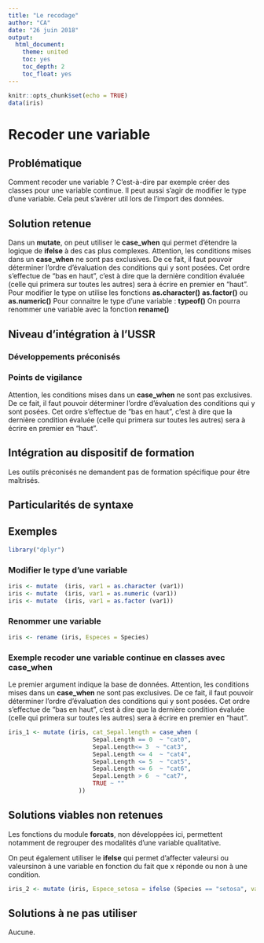 ---
title: "Le recodage"
author: "CA"
date: "26 juin 2018"
output:
  html_document:
    theme: united
    toc: yes
    toc_depth: 2
    toc_float: yes
---

```{r setup, include=FALSE}
knitr::opts_chunk$set(echo = TRUE)
data(iris)
```
# Recoder une variable

## Problématique

Comment recoder une variable ?
C'est-à-dire par exemple créer des classes pour une variable continue.
Il peut aussi s'agir de modifier le type d'une variable.
Cela peut s'avérer util lors de l'import des données.

## Solution retenue

Dans un **mutate**, on peut utiliser le **case_when** qui permet d’étendre la logique de **ifelse** à des cas plus complexes. 
Attention, les conditions mises dans un **case_when** ne sont pas exclusives. 
De ce fait, il faut pouvoir déterminer l’ordre d’évaluation des conditions qui y sont posées. Cet ordre s’effectue de "bas en haut", c’est à dire que la dernière condition évaluée (celle qui primera sur toutes les autres) sera à écrire en premier en "haut".
Pour modifier le type on utilise les fonctions **as.character()** **as.factor()** ou **as.numeric()**
Pour connaitre le type d'une variable : **typeof()**
On pourra renommer une variable avec la fonction **rename()**

## Niveau d'intégration à l'USSR

### Développements préconisés



### Points de vigilance

Attention, les conditions mises dans un **case_when** ne sont pas exclusives. 
De ce fait, il faut pouvoir déterminer l’ordre d’évaluation des conditions qui y sont posées. Cet ordre s’effectue de "bas en haut", c’est à dire que la dernière condition évaluée (celle qui primera sur toutes les autres) sera à écrire en premier en "haut".

## Intégration au dispositif de formation

Les outils préconisés ne demandent pas de formation spécifique pour être maîtrisés.

## Particularités de syntaxe


## Exemples

```{r init,echo=FALSE,message=FALSE}
library("dplyr")
```


### Modifier le type d'une variable

```{r modif type}

iris <- mutate  (iris, var1 = as.character (var1))
iris <- mutate  (iris, var1 = as.numeric (var1))
iris <- mutate  (iris, var1 = as.factor (var1))
```

### Renommer une variable

```{r rename}

iris <- rename (iris, Especes = Species)

```


### Exemple recoder une variable continue en classes avec case_when

Le premier argument indique la base de données.
Attention, les conditions mises dans un **case_when** ne sont pas exclusives. 
De ce fait, il faut pouvoir déterminer l’ordre d’évaluation des conditions qui y sont posées. Cet ordre s’effectue de "bas en haut", c’est à dire que la dernière condition évaluée (celle qui primera sur toutes les autres) sera à écrire en premier en "haut".

```{r case when}

iris_1 <- mutate (iris, cat_Sepal.length = case_when (
                        Sepal.Length == 0  ~ "cat0",
                        Sepal.Length<= 3  ~ "cat3",
                        Sepal.Length <= 4  ~ "cat4",
                        Sepal.Length <= 5  ~ "cat5",
                        Sepal.Length <= 6  ~ "cat6",
                        Sepal.Length > 6  ~ "cat7",
                        TRUE ~ ""
                    ))

```


## Solutions viables non retenues

Les fonctions du module **forcats**, non développées ici, permettent notamment de regrouper des modalités d'une variable qualitative.

On peut également utiliser le **ifelse** qui permet d’affecter valeursi ou valeursinon à une variable en fonction du fait que x réponde ou non à une condition.

```{r ifelse}

iris_2 <- mutate (iris, Espece_setosa = ifelse (Species == "setosa", val1 = TRUE, val2 = FALSE))

```


## Solutions à ne pas utiliser

Aucune.
